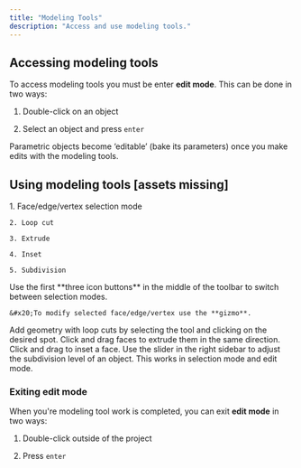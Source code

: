 ```yaml
---
title: "Modeling Tools"
description: "Access and use modeling tools."
---
```


## Accessing modeling tools

To access modeling tools you must be enter **edit mode**. This can be done in two ways:

1. Double-click on an object

2. Select an object and press `enter`

<Info>
  Parametric objects become ‘editable’ (bake its parameters) once you make edits with the modeling tools.
</Info>

## Using modeling tools \[assets missing]

<AccordionGroup>
  <Accordion title="Supported modeling tools" defaultOpen={false}>
    1. Face/edge/vertex selection mode

    2. Loop cut

    3. Extrude

    4. Inset

    5. Subdivision
  </Accordion>

  <Accordion title="Switching selection modes" defaultOpen={false}>
    Use the first **three icon buttons** in the middle of the toolbar to switch between selection modes.&#x20;

    &#x20;To modify selected face/edge/vertex use the **gizmo**.
  </Accordion>

  <Accordion title="Adding geometry with loop cuts" defaultOpen={false}>
    Add geometry with loop cuts by selecting the tool and clicking on the desired spot.
  </Accordion>

  <Accordion title="Extruding a face" defaultOpen={false}>
    Click and drag faces to extrude them in the same direction.
  </Accordion>

  <Accordion title="Insetting a face" defaultOpen={false}>
    Click and drag to inset a face.
  </Accordion>

  <Accordion title="Adjusting the subdivision level" defaultOpen={false}>
    Use the slider in the right sidebar to adjust the subdivision level of an object. This works in selection mode and edit mode.
  </Accordion>
</AccordionGroup>



### Exiting edit mode

When you're modeling tool work is completed, you can exit **edit mode** in two ways:&#x20;

1. Double-click outside of the project

2. Press `enter`